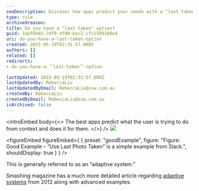 ```yaml
---
seoDescription: Discover how apps predict your needs with a "last taken" feature to enhance user experience.
type: rule
archivedreason:
title: Do you have a "last taken" option?
guid: 3abf6b01-7df9-4f90-bac2-cfc1509188e4
uri: do-you-have-a-last-taken-option
created: 2015-05-19T02:31:57.000Z
authors: []
related: []
redirects:
- do-you-have-a-＂last-taken＂-option

lastUpdated: 2015-05-19T02:31:57.000Z
lastUpdatedBy: RebeccaLiu
lastUpdatedByEmail: RebeccaLiu@ssw.com.au
createdBy: RebeccaLiu
createdByEmail: RebeccaLiu@ssw.com.au
isArchived: false
---
```


<introEmbed
  body={<>
The best apps predict what the user is trying to do from context and does it for them.
  </>}
/>
![](/uploads/rules/do-you-have-a-last-taken-option/lastphototaken.png)

<figureEmbed figureEmbed={ {
  preset: "goodExample",
  figure: "Figure: Good Example – “Use Last Photo Taken” is a simple example from Slack.",
  shouldDisplay: true
} } />


This is generally referred to as an “adaptive system.”

Smashing magazine has a much more detailed article regarding [adaptive systems](http://www.smashingmagazine.com/2012/12/10/creating-an-adaptive-system-to-enhance-ux/) from 2012 along with advanced examples.

